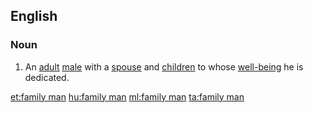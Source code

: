 ==English==

===Noun===
{{en-noun|head=[[family]] [[man]]|family men}}

# An [[adult]] [[male]] with a [[spouse]] and [[children]] to whose [[well-being]] he is dedicated.

[[et:family man]]
[[hu:family man]]
[[ml:family man]]
[[ta:family man]]